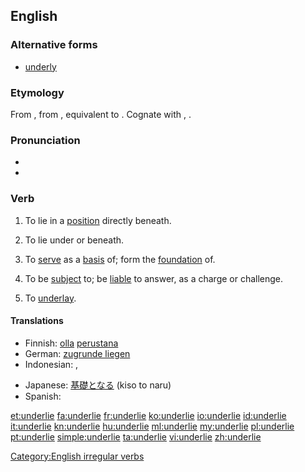 ==English==

===Alternative forms===
* [[underly]]

===Etymology===
From {{etyl|enm}} {{term|underliggen|lang=enm}}, from {{etyl|ang}} {{term|underlicgan||to underlie, to be subject to, give way to|lang=ang}}, equivalent to {{prefix|under|lie}}. Cognate with {{etyl|nl|-}} {{term|onderliggen||to lie below, lie on the bottom of|lang=nl}}, {{etyl|de|-}} {{term|unterliegen||to lie under, be subject to, succumb|lang=de}}.

===Pronunciation===
* {{IPA|/ˌʌn.də(r)ˈlaɪ/}}
* {{rhymes|aɪ}}

===Verb===
{{en-verb|underlies|underlying|underlay|underlain}}

# {{intransitive}} To lie in a [[position]] directly beneath.
# {{transitive}} To lie under or beneath.
# {{transitive}} To [[serve]] as a [[basis]] of; form the [[foundation]] of.
# {{transitive}} To be [[subject]] to; be [[liable]] to answer, as a charge or challenge.
# {{context|mining}} To [[underlay]].

====Translations====
{{trans-top|to serve as a basis of}}
* Finnish: [[olla]] [[perustana]]
* German: [[zugrunde liegen]]
* Indonesian: {{t+|id|dasar|alt=mendasari}}, {{t+|id|landas|alt=melandasi}}
{{trans-mid}}
* Japanese: [[基礎]]となる (kiso to naru)
* Spanish: {{t+|es|subyacer}}
{{trans-bottom}}

[[Category:English irregular verbs]]

[[et:underlie]]
[[fa:underlie]]
[[fr:underlie]]
[[ko:underlie]]
[[io:underlie]]
[[id:underlie]]
[[it:underlie]]
[[kn:underlie]]
[[hu:underlie]]
[[ml:underlie]]
[[my:underlie]]
[[pl:underlie]]
[[pt:underlie]]
[[simple:underlie]]
[[ta:underlie]]
[[vi:underlie]]
[[zh:underlie]]